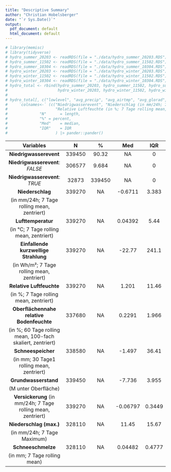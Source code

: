 ```yaml
---
title: "Descriptive Summary"
author: "Christian Hobelsberger"
date: "`r Sys.Date()`"
output:
  pdf_document: default
  html_document: default
---
```


```r
# library(memisc)
# library(tidyverse)
# hydro_summer_20203 <- readRDS(file = "./data/hydro_summer_20203.RDS")
# hydro_summer_11502 <- readRDS(file = "./data/hydro_summer_11502.RDS")
# hydro_summer_10304 <- readRDS(file = "./data/hydro_summer_10304.RDS")
# hydro_winter_20203 <- readRDS(file = "./data/hydro_winter_20203.RDS")
# hydro_winter_11502 <- readRDS(file = "./data/hydro_winter_11502.RDS")
# hydro_winter_10304 <- readRDS(file = "./data/hydro_winter_10304.RDS")
# hydro_total <- rbind(hydro_summer_20203, hydro_summer_11502, hydro_summer_10304, 
#                      hydro_winter_20203, hydro_winter_11502, hydro_winter_10304)
# 
# hydro_total[, c("lowlevel", "avg_precip", "avg_airtmp", "avg_glorad", "avg_relhum", "avg_soilwater", "avg_snowstorage", "groundwaterdepth", "avg_infiltration", "max_precip_scaled", "avg_snowstorage_drain")] %>%
#     `colnames<-` (c("Niedrigwasserevent", "Niederschlag (in mm/24h; 7 Tage rolling mean, zentriert)", "Lufttemperatur (in °C; 7 Tage rolling mean, zentriert)", "Einfallende kurzwellige Strahlung (in Wh/m²; 7 Tage rolling mean, zentriert)",
#                     "Relative Luftfeuchte (in %; 7 Tage rolling mean, zentriert)", "Oberflächennahe relative Bodenfeuchte (in %; 60 Tage rolling mean, 100-fach skaliert, zentriert)", "Schneespeicher (in mm; 30 Tage rolling mean, zentriert)", "Grundwasserstand (M unter Oberfläche)", "Versickerung (in mm/24h; 7 Tage rolling mean, zentriert)", "Niederschlag (in mm/24h; 7 Tage Maximum)", "Schneeschmelze (in mm; 7 Tage rolling mean)")) |> desctable::desc_table(
#              "N"      = length,
#              "%" = percent,
#              "Med"    = median,
#              "IQR"    = IQR
#                     ) |> pander::pander()
```

<!-- ---------------------------------------------------------------------- -->
<!--            Variables                N        %        Med       IQR    -->
<!-- -------------------------------- -------- -------- --------- --------- -->
<!--      **Niedrigwasserevent**        339450   NA      NA         0     -->

<!--  **Niedriwasserevent**: *FALSE*   306577   90.32      NA         0     -->

<!--  **Niedriwasserevent**: *TRUE*    32873    9.684     NA         0     -->

<!--        Abfluss (in m³/s)          339450     NA      13.18     20.01   -->

<!--      Lufttemperatur (in °C)       339450     NA      6.536     11.66   -->

<!--     Einfallende kurzwellige       339450     NA      335.2     414.1   -->
<!--       Strahlung (in Wh/m²)                                             -->

<!--     Niederschlag (in mm/24h)      339450     NA      0.566     4.222   -->

<!--    Grundwasserstand (M unter      339450     NA     -7.736     3.955   -->
<!--           Oberfläche)                                                  -->

<!--   Relative Luftfeuchte (in %)     339450     NA     0.8084    0.1774   -->

<!--      Schneespeicher (in mm)       339450     NA     0.4012     51.84   -->

<!--     Oberflächennahe relative      339450     NA     0.3888    0.04095  -->
<!--       Bodenfeuchte (in %)                                              -->

<!--       Wasserleitfähigkeit         339450     NA     0.07337   0.4288   -->
<!-- ---------------------------------------------------------------------- -->

----------------------------------------------------------------------
           Variables                N        %        Med       IQR   
-------------------------------- -------- -------- ---------- --------
     **Niedrigwasserevent**       339450   90.32       NA        0    

    **Niedrigwasserevent**:       306577   9.684       NA        0    
            *FALSE*                                                   

 **Niedrigwasserevent**: *TRUE*   32873    339450      NA        0    

   **Niederschlag**               339270     NA     -0.6711    3.383    
 
 (in mm/24h; 7 Tage rolling mean, 
 zentriert)                                        

 **Lufttemperatur**               339270     NA     0.04392     5.44  
 
 (in °C; 7 Tage
    rolling mean, zentriert)                                          

  **Einfallende kurzwellige**     339270     NA      -22.77    241.1  
  **Strahlung** 
  
  (in Wh/m²; 7 Tage                                         
    rolling mean, zentriert)                                          

 **Relative Luftfeuchte**         339270     NA      1.201     11.46  
 
 (in %; 7 Tage rolling mean, 
 zentriert)                                        

  **Oberflächennahe relative**    337680     NA      0.2291    1.966  
  **Bodenfeuchte** 
  
  (in %; 60 Tage                                         
     rolling mean, 100-fach                                           
      skaliert, zentriert)                                            

 **Schneespeicher**               338580     NA      -1.497    36.41  
    
    
  (in mm; 30 Tage1
  rolling mean, zentriert)                                               

   **Grundwasserstand**           339450     NA      -7.736    3.955  
  
  (M unter Oberfläche)                                                 

   **Versickerung**               339270     NA     -0.06797   0.3449 
 (in mm/24h; 7 Tage rolling mean, 
 zentriert)                                        

   **Niederschlag (max.)**        328110     NA      11.45     15.67  
   
   
   (in mm/24h; 7 Tage Maximum)                                         

 **Schneeschmelze**               328110     NA     0.04482    0.4777 
  
  (in mm; 7 Tage rolling mean)
----------------------------------------------------------------------